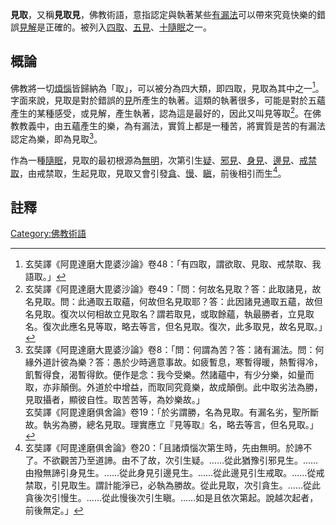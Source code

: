 {{expand|time=2016-02-25T03:37:10+00:00}}
'''見取'''，又稱'''見取見'''，佛教術語，意指認定與執著某些[[有漏法|有漏法]]可以帶來究竟快樂的錯誤[[見_(佛教)|見解]]是正確的。被列入[[四取|四取]]、[[五見|五見]]、[[十隨眠|十隨眠]]之一。

==概論==
佛教將一切[[煩惱_(佛教)|煩惱]]皆歸納為「取」，可以被分為四大類，即四取，見取為其中之一<ref>玄奘譯《阿毘達磨大毘婆沙論》卷48：「有四取，謂欲取、見取、戒禁取、我語取。」</ref>。字面來說，見取是對於錯誤的[[見_(佛教)|見]]所產生的執著。這類的執著很多，可能是對於五蘊產生的某種感受，或見解，產生執著，認為這是最好的，因此又叫見等取<ref>玄奘譯《阿毘達磨大毘婆沙論》卷49：「問：何故名見取？答：此取諸見，故名見取。問：此通取五取蘊，何故但名見取耶？答：此因諸見通取五蘊，故但名見取。復次以何相故立見取名？謂若取見，或取餘蘊，執最勝者，立見取名。復次此應名見等取，略去等言，但名見取。復次，此多取見，故名見取。」</ref>。在佛教教義中，由五蘊產生的樂，為有漏法，實質上都是一種苦，將實質是苦的有漏法認定為樂，即為見取<ref>玄奘譯《阿毘達磨大毘婆沙論》卷8：「問：何謂為苦？答：諸有漏法。問：何緣外道計彼為樂？答：愚於少時適意事故。如疲暫息，寒暫得暖，熱暫得冷，飢暫得食，渴暫得飲。便作是念：我今受樂。然諸蘊中，有少分樂，如量而取，亦非顛倒。外道於中增益，而取同究竟樂，故成顛倒。此中取劣法為勝，見取攝者，顯彼自性。取苦苦等，為妙樂故。」<br>玄奘譯《阿毘達磨俱舍論》卷19：「於劣謂勝，名為見取。有漏名劣，聖所斷故。執劣為勝，總名見取。理實應立『見等取』名，略去等言，但名見取。」</ref>。

作為一種[[隨眠|隨眠]]，見取的最初根源為[[無明|無明]]，次第引生[[疑|疑]]、[[邪見|邪見]]、[[身見|身見]]、[[邊見|邊見]]、[[戒禁取|戒禁取]]，由戒禁取，生起見取，見取又會引發[[貪_(佛教)|貪]]、[[慢_(佛教)|慢]]、[[瞋_(佛教)|瞋]]，前後相引而生<ref>玄奘譯《阿毘達磨俱舍論》卷20：「且諸煩惱次第生時，先由無明。於諦不了。不欲觀苦乃至道諦。由不了故，次引生疑。……從此猶豫引邪見生。……由撥無諦引身見生。……從此身見引邊見生。……從此邊見引生戒取。……從戒禁取，引見取生。謂計能淨已，必執為勝故。從此見取，次引貪生。……從此貪後次引慢生。……從此慢後次引生瞋。……如是且依次第起。說越次起者，前後無定。」</ref>。

==註釋==
{{reflist|2}}

[[Category:佛教術語|Category:佛教術語]]